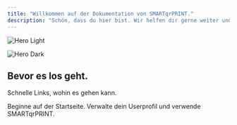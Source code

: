 ```yaml
---
title: "Willkommen auf der Dokumentation von SMARTqrPRINT."
description: "Schön, dass du hier bist. Wir helfen dir gerne weiter und zeigen dir, wie du SMARTqrPRINT ganz einfach nutzen kannst."
---
```


<img
  className="block dark:hidden"
  src="/images/hero-light.png"
  alt="Hero Light"
/>

<img
  className="hidden dark:block"
  src="/images/SMARTqrPRINTHEADDER.webp"
  alt="Hero Dark"
  title="Willkommen."
/>

## Bevor es los geht.

Schnelle Links, wohin es gehen kann.

<CardGroup cols={2}>
  <Card title="Startseite" icon="window-flip" href="https://www.smartqrprint.de/">
    Beginne auf der Startseite.
  </Card>
  <Card title="Verwaltungsbereich" icon="user-gear" href="https://www.smartqrprint.de/login">
    Verwalte dein Userprofil und verwende SMARTqrPRINT.
  </Card>
</CardGroup>